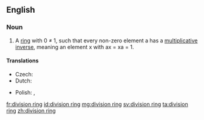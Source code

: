==English==
{{wikipedia}}

===Noun===
{{en-noun|head=[[division]] [[ring]]}}

# {{context|algebra|lang=en}} A [[ring]] with 0 ≠ 1, such that every non-zero element a has a [[multiplicative inverse]], meaning an element x with ax = xa = 1.

====Translations====
{{trans-top|algebraic concept}}
* Czech: {{t+|cs|těleso|n}}
* Dutch: {{qualifier|Belgium}} {{t+|nl|lichaam|n}}
{{trans-mid}}
* Polish: {{tø|pl|[[pierścień]] z [[dzielenie]]m|m}}, {{qualifier|dated}} {{t-|pl|ciało nieprzemienne|n}}
{{trans-bottom}}

[[fr:division ring]]
[[id:division ring]]
[[mg:division ring]]
[[sv:division ring]]
[[ta:division ring]]
[[zh:division ring]]